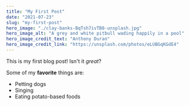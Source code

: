 ```yaml
---
title: "My First Post"
date: "2021-07-23"
slug: "my-first-post"
hero_image: "./clay-banks-BqTsh7ivTB8-unsplash.jpg"
hero_image_alt: "A grey and white pitbull wading happily in a pool"
hero_image_credit_text: "Anthony Duran"
hero_image_credit_link: "https://unsplash.com/photos/eLUBGqKGdE4"
---
```


This is my first blog post! Isn't it *great*?

Some of my **favorite** things are:

* Petting dogs
* Singing
* Eating potato-based foods